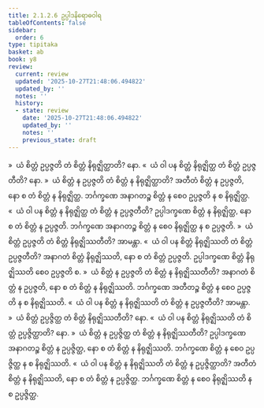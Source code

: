 ```yaml
---
title: 2.1.2.6 ဥပ္ပါဒနိရောဓဝါရ
tableOfContents: false
sidebar:
  order: 6
type: tipitaka
basket: ab
book: y8
review:
  current: review
  updated: '2025-10-27T21:48:06.494822'
  updated_by: ''
  notes: ''
  history:
  - state: review
    date: '2025-10-27T21:48:06.494822'
    updated_by: ''
    notes: ''
    previous_state: draft
---
```



<ReviewStatus review={frontmatter.review} showDetails={true} />

<HypothesisAnnotation frontmatter={frontmatter} />

<DynamicBreadcrumb />

<Division number="93" book="y8" e="ch" v="34" p="310">

<Paragraph number="432" book="y8">
»  ယံ စိတ္တံ ဥပ္ပဇ္ဇတိ တံ စိတ္တံ နိရုဇ္ဈိတ္ထာတိ? နော.
</Paragraph>

<Paragraph number="433" book="y8">
«  ယံ ဝါ ပန စိတ္တံ နိရုဇ္ဈိတ္ထ တံ စိတ္တံ ဥပ္ပဇ္ဇတီတိ? နော.
</Paragraph>

<Paragraph number="434" book="y8">
»  ယံ စိတ္တံ န ဥပ္ပဇ္ဇတိ တံ စိတ္တံ န နိရုဇ္ဈိတ္ထာတိ?
</Paragraph>

<Paragraph number="435" book="y8">
အတီတံ စိတ္တံ န ဥပ္ပဇ္ဇတိ, နော စ တံ စိတ္တံ န နိရုဇ္ဈိတ္ထ. ဘင်္ဂက္ခဏေ အနာဂတဉ္စ စိတ္တံ န စေဝ ဥပ္ပဇ္ဇတိ န စ နိရုဇ္ဈိတ္ထ.
</Paragraph>

<Paragraph number="436" book="y8">
«  ယံ ဝါ ပန စိတ္တံ န နိရုဇ္ဈိတ္ထ တံ စိတ္တံ န ဥပ္ပဇ္ဇတီတိ?
</Paragraph>

<Paragraph number="437" book="y8">
ဥပ္ပါဒက္ခဏေ စိတ္တံ န နိရုဇ္ဈိတ္ထ, နော စ တံ စိတ္တံ န ဥပ္ပဇ္ဇတိ. ဘင်္ဂက္ခဏေ အနာဂတဉ္စ စိတ္တံ န စေဝ နိရုဇ္ဈိတ္ထ န စ ဥပ္ပဇ္ဇတိ.
</Paragraph>

</Division>
<Division number="94" book="y8" e="ch" v="34" p="310">

<Paragraph number="438" book="y8">
»  ယံ စိတ္တံ ဥပ္ပဇ္ဇတိ တံ စိတ္တံ နိရုဇ္ဈိဿတီတိ? အာမန္တာ.
</Paragraph>

<Paragraph number="439" book="y8">
«  ယံ ဝါ ပန စိတ္တံ နိရုဇ္ဈိဿတိ တံ စိတ္တံ ဥပ္ပဇ္ဇတီတိ?
</Paragraph>

<Paragraph number="440" book="y8">
အနာဂတံ စိတ္တံ နိရုဇ္ဈိဿတိ, နော စ တံ စိတ္တံ ဥပ္ပဇ္ဇတိ. ဥပ္ပါဒက္ခဏေ စိတ္တံ နိရုဇ္ဈိဿတိ စေဝ ဥပ္ပဇ္ဇတိ စ.
</Paragraph>

<Paragraph number="441" book="y8">
»  ယံ စိတ္တံ န ဥပ္ပဇ္ဇတိ တံ စိတ္တံ န နိရုဇ္ဈိဿတီတိ?
</Paragraph>

<Paragraph number="442" book="y8">
အနာဂတံ စိတ္တံ န ဥပ္ပဇ္ဇတိ, နော စ တံ စိတ္တံ န နိရုဇ္ဈိဿတိ. ဘင်္ဂက္ခဏေ အတီတဉ္စ စိတ္တံ န စေဝ ဥပ္ပဇ္ဇတိ န စ နိရုဇ္ဈိဿတိ.
</Paragraph>

<Paragraph number="443" book="y8">
«  ယံ ဝါ ပန စိတ္တံ န နိရုဇ္ဈိဿတိ တံ စိတ္တံ န ဥပ္ပဇ္ဇတီတိ? အာမန္တာ.
</Paragraph>

</Division>
<Division number="95" book="y8" e="ch" v="34" p="310">

<Paragraph number="444" book="y8">
»  ယံ စိတ္တံ ဥပ္ပဇ္ဇိတ္ထ တံ စိတ္တံ နိရုဇ္ဈိဿတီတိ? နော.
</Paragraph>

<Paragraph number="445" book="y8">
«  ယံ ဝါ ပန စိတ္တံ နိရုဇ္ဈိဿတိ တံ စိတ္တံ ဥပ္ပဇ္ဇိတ္ထာတိ? နော.
</Paragraph>

<Paragraph number="446" book="y8">
»  ယံ စိတ္တံ န ဥပ္ပဇ္ဇိတ္ထ တံ စိတ္တံ န နိရုဇ္ဈိဿတီတိ?
</Paragraph>

<Paragraph number="447" book="y8">
ဥပ္ပါဒက္ခဏေ အနာဂတဉ္စ စိတ္တံ န ဥပ္ပဇ္ဇိတ္ထ, နော စ တံ စိတ္တံ န နိရုဇ္ဈိဿတိ. ဘင်္ဂက္ခဏေ စိတ္တံ န စေဝ ဥပ္ပဇ္ဇိတ္ထ န စ နိရုဇ္ဈိဿတိ.
</Paragraph>

<Paragraph number="448" book="y8">
«  ယံ ဝါ ပန စိတ္တံ န နိရုဇ္ဈိဿတိ တံ စိတ္တံ န ဥပ္ပဇ္ဇိတ္ထာတိ?
</Paragraph>

<Paragraph number="449" book="y8">
အတီတံ စိတ္တံ န နိရုဇ္ဈိဿတိ, နော စ တံ စိတ္တံ န ဥပ္ပဇ္ဇိတ္ထ. ဘင်္ဂက္ခဏေ စိတ္တံ န စေဝ နိရုဇ္ဈိဿတိ န စ ဥပ္ပဇ္ဇိတ္ထ.
</Paragraph>
</Division>
